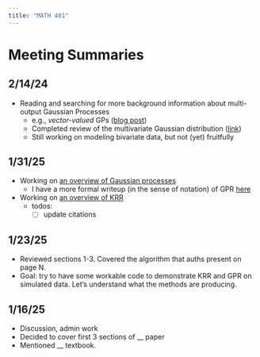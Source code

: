 ```yaml
---
title: "MATH 401"
---
```



# Meeting Summaries

## 2/14/24

- Reading and searching for more background information about multi-output Gaussian Processes
  - e.g., *vector-valued* GPs ([blog post](https://invenia.github.io/blog/2021/02/19/OILMM-pt1/))
  - Completed review of the multivariate Gaussian distribution ([link](./gaussian_processes/mvnorm/index.qmd))
  - Still working on modeling bivariate data, but not (yet) fruitfully

## 1/31/25

- Working on [an overview of Gaussian processes](/gaussian_processes/index.qmd)
  - I have a more formal writeup (in the sense of notation) of GPR [here](/gaussian_processes/v2.qmd)
- Working on [an overview of KRR](/krr/index.qmd)
    - todos:
        - [ ] update citations

## 1/23/25

- Reviewed sections 1-3. Covered the algorithm that auths present on page N.
- Goal: try to have some workable code to demonstrate KRR and GPR on simulated data. Let's understand what the methods are producing.

## 1/16/25

- Discussion, admin work
- Decided to cover first 3 sections of __ paper
- Mentioned __ textbook.

